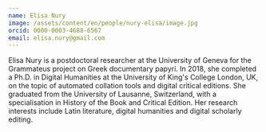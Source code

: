 ```yaml
---
name: Elisa Nury
image: /assets/content/en/people/nury-elisa/image.jpg
orcid: 0000-0003-4688-6567
email: elisa.nury@gmail.com
---
```

Elisa Nury is a postdoctoral researcher at the University of Geneva for the Grammateus project on Greek documentary papyri. In 2018, she completed a Ph.D. in Digital Humanities at the University of King's College London, UK, on the topic of automated collation tools and digital critical editions. She graduated from the University of Lausanne, Switzerland, with a specialisation in History of the Book and Critical Edition. Her research interests include Latin literature, digital humanities and digital scholarly editing.
